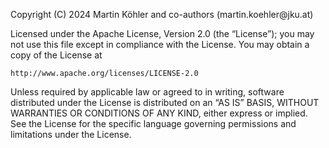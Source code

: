 ::: {.content-hidden}
Copyright (C) 2024 Martin Köhler and co-authors (martin.koehler@jku.at)

Licensed under the Apache License, Version 2.0 (the "License");
you may not use this file except in compliance with the License.
You may obtain a copy of the License at

    http://www.apache.org/licenses/LICENSE-2.0

Unless required by applicable law or agreed to in writing, software
distributed under the License is distributed on an "AS IS" BASIS,
WITHOUT WARRANTIES OR CONDITIONS OF ANY KIND, either express or implied.
See the License for the specific language governing permissions and
limitations under the License.
:::

[^abbrev-mom]: Metal-Oxide-Metal capacitors
[^abbrev-mim]: Metal-Insulator-Metal capacitors
[^tech-gen-script]: C++ generator scripts the built-in tech files are located in `cxx/gen_tech_pb/pdk/*.cpp`.
[^kpex-site-packages]: To find the `site-packages` directory for the `klayout-pex` package, call `pip3 show klayout-pex`.
[^magic-with-debug-logging]: A fork of MAGIC which includes debug logging about the different parasitic contributions is hosted here: <https://github.com/martinjankoehler/magic>
